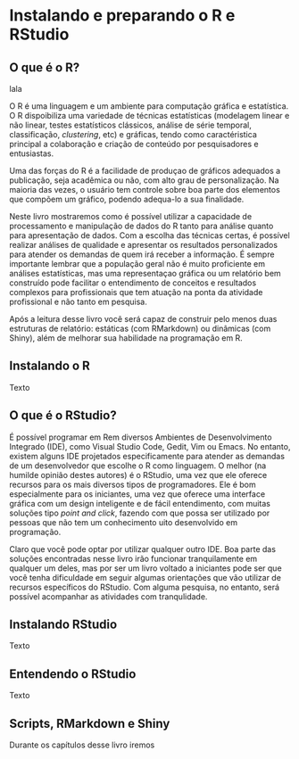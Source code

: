 # Instalando e preparando o R e RStudio {#instalando}

## O que é o R?
lala

O R é uma linguagem e um ambiente para computação gráfica e estatística. O R dispoibiliza uma variedade de técnicas estatísticas (modelagem linear e não linear, testes estatísticos clássicos, análise de série temporal, classificação, *clustering*, etc) e gráficas, tendo como caractéristica principal a colaboração e criação de conteúdo por pesquisadores e entusiastas. 

Uma das forças do R é a facilidade de produçao de gráficos adequados a publicação, seja acadêmica ou não, com alto grau de personalização. Na maioria das vezes, o usuário tem controle sobre boa parte dos elementos que compõem um gráfico, podendo adequa-lo a sua finalidade.

Neste livro mostraremos como é possível utilizar a capacidade de processamento e manipulação de dados do R tanto para análise quanto para apresentação de dados. Com a escolha das técnicas certas, é possível realizar análises de qualidade e apresentar os resultados personalizados para atender os demandas de quem irá receber a informação. É sempre importante lembrar que a população geral não é muito proficiente em análises estatísticas, mas uma representaçao gráfica ou um relatório bem construído pode facilitar o entendimento de conceitos e resultados complexos para profissionais que tem atuação na ponta da atividade profissional e não tanto em pesquisa.

Após a leitura desse livro você será capaz de construir pelo menos duas estruturas de relatório: estáticas (com RMarkdown) ou dinâmicas (com Shiny), além de melhorar sua habilidade na programação em R.

## Instalando o R

Texto

## O que é o RStudio?

É possível programar em Rem diversos Ambientes de Desenvolvimento Integrado (IDE), como Visual Studio Code, Gedit, Vim ou Emacs. No entanto, existem alguns IDE projetados especificamente para atender as demandas de um desenvolvedor que escolhe o R como linguagem. O melhor (na humilde opinião destes autores) é o RStudio, uma vez que ele oferece recursos para os mais diversos tipos de programadores. Ele é bom especialmente para os iniciantes, uma vez que oferece uma interface gráfica com um design inteligente e de fácil entendimento, com muitas soluções tipo *point and click*, fazendo com que possa ser utilizado por pessoas que não tem um conhecimento uito desenvolvido em  programação.

Claro que você pode optar por utilizar qualquer outro IDE. Boa parte das soluções encontradas nesse livro irão funcionar tranquilamente em qualquer um deles, mas por ser um livro voltado a iniciantes pode ser que você tenha dificuldade em seguir algumas orientações que vão utilizar de recursos específicos do RStudio. Com alguma pesquisa, no entanto, será possível acompanhar as atividades com tranqulidade.

## Instalando RStudio

Texto

## Entendendo o RStudio

Texto

## Scripts, RMarkdown e Shiny

Durante os capítulos desse livro iremos 

